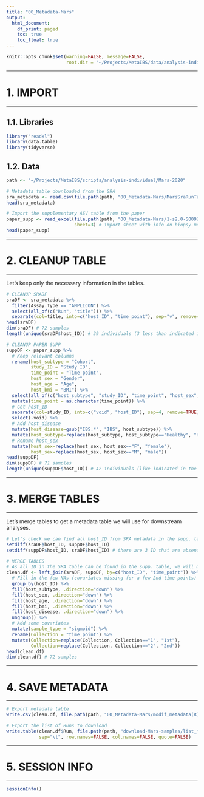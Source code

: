 ```yaml
---
title: "00_Metadata-Mars"
output:
  html_document:
    df_print: paged
    toc: true
    toc_float: true
---
```



```r
knitr::opts_chunk$set(warning=FALSE, message=FALSE,
                      root.dir = "~/Projects/MetaIBS/data/analysis-individual/Mars-2020/00_Metadata-Mars/")
```




***********
# 1. IMPORT
***********

## 1.1. Libraries
```r
library("readxl")
library(data.table)
library(tidyverse)
```

## 1.2. Data
```r
path <- "~/Projects/MetaIBS/scripts/analysis-individual/Mars-2020"

# Metadata table downloaded from the SRA
sra_metadata <- read.csv(file.path(path, "00_Metadata-Mars/MarsSraRunTable.txt"), header=TRUE, sep = ",")
head(sra_metadata)

# Import the supplementary ASV table from the paper
paper_supp <- read_excel(file.path(path, "00_Metadata-Mars/1-s2.0-S0092867420309983-mmc1.xlsx"),
                         sheet=3) # import sheet with info on biopsy metadata
head(paper_supp)
```




******************
# 2. CLEANUP TABLE
******************

Let's keep only the necessary information in the tables.

```r
# CLEANUP SRADF
sraDF <- sra_metadata %>%
  filter(Assay.Type == "AMPLICON") %>%
  select(all_of(c("Run", "title"))) %>%
  separate(col=title, into=c("host_ID", "time_point"), sep="v", remove=TRUE)
head(sraDF)
dim(sraDF) # 72 samples
length(unique(sraDF$host_ID)) # 39 individuals (3 less than indicated in the paper)

# CLEANUP PAPER SUPP
suppDF <- paper_supp %>%
  # Keep relevant columns
  rename(host_subtype = "Cohort",
         study_ID = "Study ID",
         time_point = "Time point",
         host_sex = "Gender",
         host_age = "Age",
         host_bmi = "BMI") %>%
  select(all_of(c("host_subtype", "study_ID", "time_point", "host_sex", "host_age", "host_bmi"))) %>%
  mutate(time_point = as.character(time_point)) %>%
  # Get host_ID
  separate(col=study_ID, into=c("void", "host_ID"), sep=4, remove=TRUE) %>%
  select(-void) %>%
  # Add host_disease
  mutate(host_disease=gsub("IBS.*", "IBS", host_subtype)) %>%
  mutate(host_subtype=replace(host_subtype, host_subtype=="Healthy", "HC")) %>%
  # Rename host_sex
  mutate(host_sex=replace(host_sex, host_sex=="F", "female"),
         host_sex=replace(host_sex, host_sex=="M", "male"))
head(suppDF)
dim(suppDF) # 71 samples
length(unique(suppDF$host_ID)) # 42 individuals (like indicated in the paper)
```




*****************
# 3. MERGE TABLES
*****************

Let's merge tables to get a metadata table we will use for downstream analyses.

```r
# Let's check we can find all host_ID from SRA metadata in the supp. table and vice versa
setdiff(sraDF$host_ID, suppDF$host_ID)
setdiff(suppDF$host_ID, sraDF$host_ID) # there are 3 ID that are absent from the SRA table.

# MERGE TABLES
# As all ID in the SRA table can be found in the supp. table, we will merge the supp.table onto the SRA table.
clean.df <- left_join(sraDF, suppDF, by=c("host_ID", "time_point")) %>%
  # Fill in the few NAs (covariates missing for a few 2nd time points)
  group_by(host_ID) %>%
  fill(host_subtype, .direction="down") %>%
  fill(host_sex, .direction="down") %>%
  fill(host_age, .direction="down") %>%
  fill(host_bmi, .direction="down") %>%
  fill(host_disease, .direction="down") %>%
  ungroup() %>%
  # Add some covariates
  mutate(sample_type = "sigmoid") %>%
  rename(Collection = "time_point") %>%
  mutate(Collection=replace(Collection, Collection=="1", "1st"),
         Collection=replace(Collection, Collection=="2", "2nd"))
head(clean.df)
dim(clean.df) # 72 samples
```




******************
# 4. SAVE METADATA
******************

```r
# Export metadata table
write.csv(clean.df, file.path(path, "00_Metadata-Mars/modif_metadata(R).csv"))

# Export the list of Runs to download
write.table(clean.df$Run, file.path(path, "download-Mars-samples/list_files_mars.txt"),
            sep="\t", row.names=FALSE, col.names=FALSE, quote=FALSE)
```




*****************
# 5. SESSION INFO
*****************

```r
sessionInfo()
```